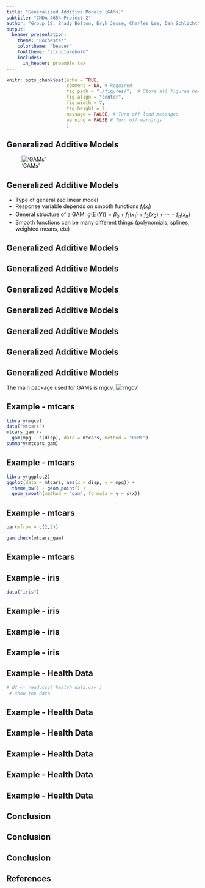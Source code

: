 ```yaml
---
title: "Generalized Additive Models (GAMs)"
subtitle: "CMDA 4654 Project 2"
author: "Group 19: Brady Bolton, Eryk Jesse, Charles Lee, Dan Schlicht"
output: 
  beamer_presentation:
    theme: "Rochester"
    colortheme: "beaver"
    fonttheme: "structurebold"
    includes:
      in_header: preamble.tex
---
```


```r
knitr::opts_chunk$set(echo = TRUE, 
                      comment = NA, # Required
                      fig.path = "./figures/",  # Store all figures here in relative path (make the folder first)
                      fig.align = "center",
                      fig.width = 7,
                      fig.height = 7,
                      message = FALSE, # Turn off load messages
                      warning = FALSE # Turn off warnings
                      )
```

## Generalized Additive Models <!-- 1 -->
<!--
Stuff to include:
  - Background/history (1 slide)
  - Math derivation
  - When to use
  - Why to use (advantages/disadvantages over other models, etc)
-->
!['GAMs'](tweet.png)

## Generalized Additive Models <!-- 2 -->

- Type of generalized linear model
- Response variable depends on smooth functions $f_i(x_i)$
- General structure of a GAM:
$g(\operatorname {E} (Y))=\beta _{0}+f_{1}(x_{1})+f_{2}(x_{2})+\cdots +f_{n}(x_{n})$
- Smooth functions can be many different things (polynomials, splines, weighted means, etc)

## Generalized Additive Models <!-- 3 -->

<!-- When to use and why-->

## Generalized Additive Models <!-- 4 -->
## Generalized Additive Models <!-- 5 -->
## Generalized Additive Models <!-- 6 -->
## Generalized Additive Models <!-- 7 -->
## Generalized Additive Models <!-- 8 -->
## Generalized Additive Models <!-- 9 -->
<!-- How to use it -->
The main package used for GAMs is mgcv.
!['mgcv'](mgcv.png)

## Example - mtcars
<!-- Wrap pred terms in s() for splines with wigglieness controlled by k argument -->
\tiny
```r
library(mgcv)
data("mtcars")
mtcars_gam <- 
  gam(mpg ~ s(disp), data = mtcars, method = "REML")
summary(mtcars_gam)
```

## Example - mtcars 
\tiny
```r
library(ggplot2)
ggplot(data = mtcars, aes(x = disp, y = mpg)) +
  theme_bw() + geom_point() +
  geom_smooth(method = "gam", formula = y ~ s(x)) 
```

## Example - mtcars 
\tiny
```r
par(mfrow = c(2,2))
```
```r
gam.check(mtcars_gam)
```
## Example - mtcars

## Example - iris
\small
```r
data("iris")
```

## Example - iris
## Example - iris 
## Example - iris 

## Example - Health Data
```r
# df <- read.csv('health_data.csv')
 # show the data
```
## Example - Health Data
## Example - Health Data
## Example - Health Data
## Example - Health Data
## Example - Health Data

## Conclusion
<!-- 
Stuff to Include:
  - Furthur reading
  - Summary of useful libraries
-->
## Conclusion
## Conclusion

## References
